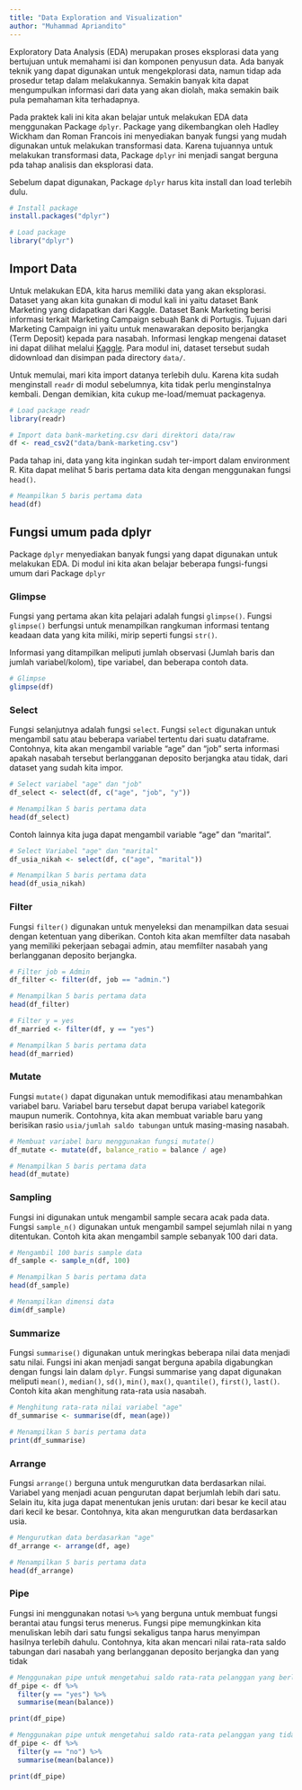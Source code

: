 ```yaml
---
title: "Data Exploration and Visualization"
author: "Muhammad Apriandito"
---
```


Exploratory Data Analysis (EDA) merupakan proses eksplorasi data yang bertujuan untuk memahami isi dan komponen penyusun data. Ada banyak teknik yang dapat digunakan untuk mengekplorasi data, namun tidap ada prosedur tetap dalam melakukannya. Semakin banyak kita dapat mengumpulkan informasi dari data yang akan diolah, maka semakin baik pula pemahaman kita terhadapnya. 

Pada praktek kali ini kita akan belajar untuk melakukan EDA data menggunakan Package  ```dplyr```.  Package yang dikembangkan oleh Hadley Wickham dan Roman Francois ini menyediakan banyak fungsi yang mudah digunakan untuk melakukan transformasi data. Karena tujuannya untuk melakukan transformasi data, Package `dplyr` ini menjadi sangat berguna pda tahap analisis dan eksplorasi data. 

Sebelum dapat digunakan, Package `dplyr` harus kita install dan load terlebih dulu.

```r
# Install package
install.packages("dplyr")
```

```r
# Load package
library("dplyr")
```

## Import Data

Untuk melakukan EDA, kita harus memiliki data yang akan eksplorasi. Dataset yang akan kita gunakan di modul kali ini yaitu dataset Bank Marketing yang didapatkan dari Kaggle. Dataset Bank Marketing berisi informasi terkait Marketing Campaign sebuah Bank di Portugis. Tujuan dari Marketing Campaign ini yaitu untuk menawarakan deposito berjangka (Term Deposit) kepada para nasabah. Informasi lengkap mengenai dataset ini dapat dilihat melalui [Kaggle](https://www.kaggle.com/henriqueyamahata/bank-marketing). Para modul ini, dataset tersebut sudah didownload dan disimpan pada directory `data/`. 

Untuk memulai, mari kita import datanya terlebih dulu. Karena kita sudah menginstall ```readr``` di modul sebelumnya, kita tidak perlu menginstalnya kembali. Dengan demikian, kita cukup me-load/memuat packagenya. 

```r
# Load package readr
library(readr)
```

```r
# Import data bank-marketing.csv dari direktori data/raw
df <- read_csv2("data/bank-marketing.csv")
```

Pada tahap ini, data yang kita inginkan sudah ter-import dalam environment R. Kita dapat melihat 5 baris pertama data kita dengan menggunakan fungsi ```head()```.

```r
# Meampilkan 5 baris pertama data
head(df)
```

## Fungsi umum pada dplyr

Package `dplyr` menyediakan banyak fungsi yang dapat digunakan untuk melakukan EDA. Di modul ini kita akan belajar beberapa fungsi-fungsi umum dari Package `dplyr`

### Glimpse
Fungsi yang pertama akan kita pelajari adalah fungsi `glimpse()`. Fungsi `glimpse()` berfungsi untuk menampilkan rangkuman informasi tentang keadaan data yang kita miliki, mirip seperti fungsi `str()`. 

Informasi yang ditampilkan meliputi jumlah observasi (Jumlah baris dan jumlah variabel/kolom), tipe variabel, dan beberapa contoh data.

```r
# Glimpse
glimpse(df)
```

### Select
Fungsi selanjutnya adalah fungsi `select`. Fungsi `select` digunakan untuk mengambil satu atau beberapa variabel tertentu dari suatu dataframe. Contohnya, kita akan mengambil variable "age" dan "job" serta informasi apakah nasabah tersebut berlangganan deposito berjangka atau tidak, dari dataset yang sudah kita impor.

```r
# Select variabel "age" dan "job"
df_select <- select(df, c("age", "job", "y"))

# Menampilkan 5 baris pertama data
head(df_select)
```

Contoh lainnya kita juga dapat mengambil variable "age" dan "marital".

```r
# Select Variabel "age" dan "marital"
df_usia_nikah <- select(df, c("age", "marital"))

# Menampilkan 5 baris pertama data
head(df_usia_nikah)
```

### Filter
Fungsi `filter()` digunakan untuk menyeleksi dan menampilkan data sesuai dengan ketentuan yang diberikan. Contoh kita akan memfilter data nasabah yang memiliki pekerjaan sebagai admin, atau memfilter nasabah yang berlangganan deposito berjangka.

```r
# Filter job = Admin
df_filter <- filter(df, job == "admin.")

# Menampilkan 5 baris pertama data
head(df_filter)
```

```r
# Filter y = yes
df_married <- filter(df, y == "yes")

# Menampilkan 5 baris pertama data
head(df_married)
```

### Mutate
Fungsi `mutate()` dapat digunakan untuk memodifikasi atau menambahkan variabel baru. Variabel baru tersebut dapat berupa variabel kategorik maupun numerik. Contohnya, kita akan membuat variable baru yang berisikan rasio ```usia/jumlah saldo tabungan``` untuk masing-masing nasabah.

```r
# Membuat variabel baru menggunakan fungsi mutate()
df_mutate <- mutate(df, balance_ratio = balance / age)

# Menampilkan 5 baris pertama data
head(df_mutate)
```

### Sampling
Fungsi ini digunakan untuk mengambil sample secara acak pada data. Fungsi `sample_n()` digunakan untuk mengambil sampel sejumlah nilai n yang ditentukan. Contoh kita akan mengambil sample sebanyak 100 dari data. 

```r
# Mengambil 100 baris sample data
df_sample <- sample_n(df, 100)

# Menampilkan 5 baris pertama data
head(df_sample)

# Menampilkan dimensi data
dim(df_sample)
```

### Summarize
Fungsi `summarise()` digunakan untuk meringkas beberapa nilai data menjadi satu nilai. Fungsi ini akan menjadi sangat berguna apabila digabungkan dengan fungsi lain dalam `dplyr`. Fungsi summarise yang dapat digunakan meliputi `mean()`, `median()`, `sd()`,  `min()`, `max()`, `quantile()`, `first()`, `last()`. Contoh kita akan menghitung rata-rata usia nasabah.

```r
# Menghitung rata-rata nilai variabel "age"
df_summarise <- summarise(df, mean(age))

# Menampilkan 5 baris pertama data
print(df_summarise)
```

### Arrange
Fungsi `arrange()` berguna untuk mengurutkan data berdasarkan nilai. Variabel yang menjadi acuan pengurutan dapat berjumlah lebih dari satu. Selain itu, kita juga dapat menentukan jenis urutan: dari besar ke kecil atau dari kecil ke besar. Contohnya, kita akan mengurutkan data berdasarkan usia. 

```r
# Mengurutkan data berdasarkan "age"
df_arrange <- arrange(df, age)

# Menampilkan 5 baris pertama data
head(df_arrange)
```

### Pipe 
Fungsi ini menggunakan notasi `%>%` yang berguna untuk membuat fungsi berantai atau fungsi terus menerus. Fungsi pipe memungkinkan kita menuliskan lebih dari satu fungsi sekaligus tanpa harus menyimpan hasilnya terlebih dahulu. Contohnya, kita akan mencari nilai rata-rata saldo tabungan dari nasabah yang berlangganan deposito berjangka dan yang tidak

```r
# Menggunakan pipe untuk mengetahui saldo rata-rata pelanggan yang berlangganan deposito berjangka
df_pipe <- df %>%
  filter(y == "yes") %>%
  summarise(mean(balance))

print(df_pipe)
```

```r
# Menggunakan pipe untuk mengetahui saldo rata-rata pelanggan yang tidak berlangganan deposito berjangka
df_pipe <- df %>%
  filter(y == "no") %>%
  summarise(mean(balance))

print(df_pipe)
```

